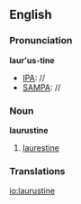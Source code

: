 ==English==

===Pronunciation===
'''laur'us-tine'''
*[[IPA]]: //
*[[SAMPA]]: //
===Noun===
'''laurustine'''

# [[laurestine]]
===Translations===

[[io:laurustine]]